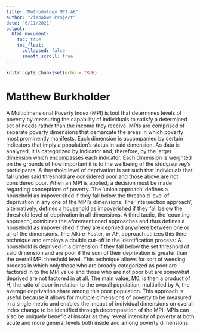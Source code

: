 ```yaml
---
title: "Methodology MPI AK"
author: "Zimbabwe Project"
date: "6/11/2021"
output:
  html_document:
    toc: true
    toc_float:
      collapsed: false
      smooth_scroll: true
---
```


```r
knitr::opts_chunk$set(echo = TRUE)
```


# Matthew Burkholder

A Multidimensional Poverty Index (MPI) is tool that determines levels of poverty by measuring the capability of individuals to satisfy a determined set of needs rather than the income they receive. MPIs are comprised of separate poverty dimensions that demarcate the areas in which poverty most prominently manifests. Each dimension is accompanied by certain indicators that imply a population’s status in said dimension. As data is analyzed, it is categorized by indicator and, therefore, by the larger dimension which encompasses each indicator. Each dimension is weighted on the grounds of how important it is to the wellbeing of the study/survey’s participants. A threshold level of deprivation is set such that individuals that fall under said threshold are considered poor and those above are not considered poor. When an MPI is applied, a decision must be made regarding conceptions of poverty. The ‘union approach’ defines a household as impoverished if they fall below the threshold level of deprivation in any one of the MPI’s dimensions. The ‘intersection approach’, alternatively, defines a household as impoverished if they fall below the threshold level of deprivation in all dimensions. A third tactic, the ‘counting approach’, combines the aforementioned approaches and thus defines a household as impoverished if they are deprived anywhere between one or all of the dimensions. The Alkire-Foster, or AF, approach utilizes this third technique and employs a double cut-off in the identification process: A household is deprived in a dimension if they fall below the set threshold of said dimension and are poor if the sum of their deprivation is greater than the overall MPI threshold level. This technique allows for sort of weeding process in which only those who are broadly categorized as poor are factored in to the MPI value and those who are not poor but are somewhat deprived are not factored in at all. The main value, M0, is then a product of H, the ratio of poor in relation to the overall population, multiplied by A, the average deprivation share among this poor population. This approach is useful because it allows for multiple dimensions of poverty to be measured in a single metric and enables the impact of individual dimensions on overall index change to be identified through decomposition of the MPI. MPIs can also be uniquely beneficial insofar as they reveal intensity of poverty at both acute and more general levels both inside and among poverty dimensions.

